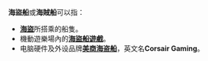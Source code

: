 '''海盜船'''或'''海賊船'''可以指：

*'''[[海盜|海盜]]'''所搭乘的船隻。
*機動遊樂場內的'''[[海盜船遊戲|海盜船遊戲]]'''。
*电脑硬件及外设品牌'''[[美商海盗船|美商海盗船]]'''，英文名'''Corsair Gaming'''。

{{Disambig|海|cat=三字消歧义}}